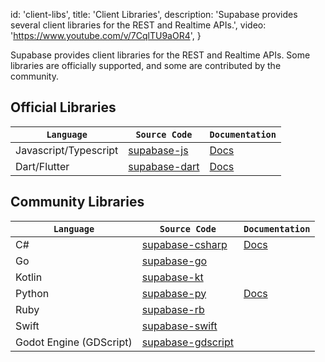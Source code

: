 
  id: 'client-libs',
  title: 'Client Libraries',
  description: 'Supabase provides several client libraries for the REST and Realtime APIs.',
  video: 'https://www.youtube.com/v/7CqlTU9aOR4',
}

Supabase provides client libraries for the REST and Realtime APIs. Some libraries are officially supported, and some are contributed by the community.

## Official Libraries

| `Language`            | `Source Code`                                              | `Documentation`                                                     |
| --------------------- | ---------------------------------------------------------- | ------------------------------------------------------------------- |
| Javascript/Typescript | [supabase-js](https://github.com/supabase/supabase-js)     | [Docs](https://supabase.com/docs/reference/javascript/introduction) |
| Dart/Flutter          | [supabase-dart](https://github.com/supabase/supabase-dart) | [Docs](https://supabase.com/docs/reference/dart/introduction)       |

## Community Libraries

| `Language`              | `Source Code`                                                                    | `Documentation`                                                 |
| ----------------------- | -------------------------------------------------------------------------------- | --------------------------------------------------------------- |
| C#                      | [supabase-csharp](https://github.com/supabase-community/supabase-csharp)         | [Docs](https://supabase.com/docs/reference/csharp/introduction) |
| Go                      | [supabase-go](https://github.com/supabase-community/supabase-go)                 |                                                                 |
| Kotlin                  | [supabase-kt](https://github.com/supabase-community/supabase-kt)                 |                                                                 |
| Python                  | [supabase-py](https://github.com/supabase-community/supabase-py)                 | [Docs](https://supabase.com/docs/reference/python/initializing) |
| Ruby                    | [supabase-rb](https://github.com/supabase-community/supabase-rb)                 |                                                                 |
| Swift                   | [supabase-swift](https://github.com/supabase-community/supabase-swift)           |                                                                 |
| Godot Engine (GDScript) | [supabase-gdscript](https://github.com/supabase-community/godot-engine.supabase) |                                                                 |


